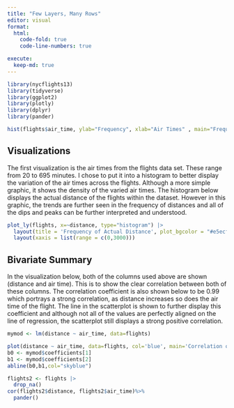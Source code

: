 ```yaml
---
title: "Few Layers, Many Rows"
editor: visual
format:
  html:
    code-fold: true
    code-line-numbers: true

execute:
  keep-md: true
---
```



```r
library(nycflights13)
library(tidyverse)
library(ggplot2)
library(plotly)
library(dplyr)
library(pander)

hist(flights$air_time, ylab="Frequency", xlab="Air Times" , main="Frequency of Actual Air Times", col="skyblue")
```

## Visualizations

The first visualization is the air times from the flights data set. These range from 20 to 695 minutes. I chose to put it into a histogram to better display the variation of the air times across the flights. Although a more simple graphic, it shows the density of the varied air times. The histogram below displays the actual distance of the flights within the dataset. However in this graphic, the trends are further seen in the frequency of distances and all of the dips and peaks can be further interpreted and understood.

```r
plot_ly(flights, x=~distance, type="histogram") |>
  layout(title = 'Frequency of Actual Distance', plot_bgcolor = "#e5ecf6",  xaxis = list(title = 'Distance'), yaxis = list(title = 'Frequency') ) |>
  layout(xaxis = list(range = c(0,3000)))
```

## Bivariate Summary

In the visualization below, both of the columns used above are shown (distance and air time). This is to show the clear correlation between both of these columns. The correlation coefficient is also shown below to be 0.99 which portrays a strong correlation, as distance increases so does the air time of the flight. The line in the scatterplot is shown to further display this coefficient and although not all of the values are perfectly aligned on the line of regression, the scatterplot still displays a strong positive correlation.

```r
mymod <- lm(distance ~ air_time, data=flights)

plot(distance ~ air_time, data=flights, col='blue', main='Correlation of Distance & Air Time', ylab='Distance', xlab='Air Time', xlim=c(0,1000), ylim=c(0,8000))
b0 <- mymod$coefficients[1]
b1 <- mymod$coefficients[2]
abline(b0,b1,col="skyblue")

flights2 <- flights |>
  drop_na()
cor(flights2$distance, flights2$air_time)%>%
  pander()

```




